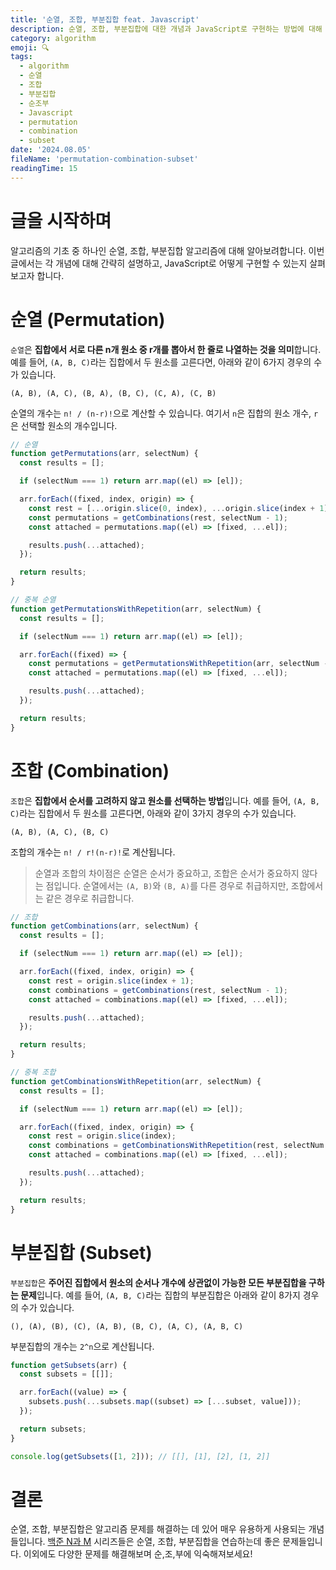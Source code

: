 ```yaml
---
title: '순열, 조합, 부분집합 feat. Javascript'
description: 순열, 조합, 부분집합에 대한 개념과 JavaScript로 구현하는 방법에 대해 알아보자
category: algorithm
emoji: 🔍
tags:
  - algorithm
  - 순열
  - 조합
  - 부분집합
  - 순조부
  - Javascript
  - permutation
  - combination
  - subset
date: '2024.08.05'
fileName: 'permutation-combination-subset'
readingTime: 15
---
```


# 글을 시작하며

알고리즘의 기초 중 하나인 순열, 조합, 부분집합 알고리즘에 대해 알아보려합니다. 이번 글에서는 각 개념에 대해 간략히 설명하고, JavaScript로 어떻게 구현할 수 있는지 살펴보고자 합니다.

# 순열 (Permutation)

`순열`은 **집합에서 서로 다른 n개 원소 중 r개를 뽑아서 한 줄로 나열하는 것을 의미**합니다. 예를 들어, `(A, B, C)`라는 집합에서 두 원소를 고른다면, 아래와 같이 6가지 경우의 수가 있습니다.

```
(A, B), (A, C), (B, A), (B, C), (C, A), (C, B)
```

순열의 개수는 `n! / (n-r)!`으로 계산할 수 있습니다. 여기서 `n`은 집합의 원소 개수, `r`은 선택할 원소의 개수입니다.

```javascript
// 순열
function getPermutations(arr, selectNum) {
  const results = [];

  if (selectNum === 1) return arr.map((el) => [el]);

  arr.forEach((fixed, index, origin) => {
    const rest = [...origin.slice(0, index), ...origin.slice(index + 1)];
    const permutations = getCombinations(rest, selectNum - 1);
    const attached = permutations.map((el) => [fixed, ...el]);

    results.push(...attached);
  });

  return results;
}

// 중복 순열
function getPermutationsWithRepetition(arr, selectNum) {
  const results = [];

  if (selectNum === 1) return arr.map((el) => [el]);

  arr.forEach((fixed) => {
    const permutations = getPermutationsWithRepetition(arr, selectNum - 1);
    const attached = permutations.map((el) => [fixed, ...el]);

    results.push(...attached);
  });

  return results;
}
```

# 조합 (Combination)

`조합`은 **집합에서 순서를 고려하지 않고 원소를 선택하는 방법**입니다. 예를 들어, `(A, B, C)`라는 집합에서 두 원소를 고른다면, 아래와 같이 3가지 경우의 수가 있습니다.

```
(A, B), (A, C), (B, C)
```

조합의 개수는 `n! / r!(n-r)!`로 계산됩니다.

> 순열과 조합의 차이점은 순열은 순서가 중요하고, 조합은 순서가 중요하지 않다는 점입니다. 순열에서는 `(A, B)`와 `(B, A)`를 다른 경우로 취급하지만, 조합에서는 같은 경우로 취급합니다.

```javascript
// 조합
function getCombinations(arr, selectNum) {
  const results = [];

  if (selectNum === 1) return arr.map((el) => [el]);

  arr.forEach((fixed, index, origin) => {
    const rest = origin.slice(index + 1);
    const combinations = getCombinations(rest, selectNum - 1);
    const attached = combinations.map((el) => [fixed, ...el]);

    results.push(...attached);
  });

  return results;
}

// 중복 조합
function getCombinationsWithRepetition(arr, selectNum) {
  const results = [];

  if (selectNum === 1) return arr.map((el) => [el]);

  arr.forEach((fixed, index, origin) => {
    const rest = origin.slice(index);
    const combinations = getCombinationsWithRepetition(rest, selectNum - 1);
    const attached = combinations.map((el) => [fixed, ...el]);

    results.push(...attached);
  });

  return results;
}
```

# 부분집합 (Subset)

`부분집합`은 **주어진 집합에서 원소의 순서나 개수에 상관없이 가능한 모든 부분집합을 구하는 문제**입니다. 예를 들어, `(A, B, C)`라는 집합의 부분집합은 아래와 같이 8가지 경우의 수가 있습니다.

```
(), (A), (B), (C), (A, B), (B, C), (A, C), (A, B, C)
```

부분집합의 개수는 `2^n`으로 계산됩니다.

```javascript
function getSubsets(arr) {
  const subsets = [[]];

  arr.forEach((value) => {
    subsets.push(...subsets.map((subset) => [...subset, value]));
  });

  return subsets;
}

console.log(getSubsets([1, 2])); // [[], [1], [2], [1, 2]]
```

# 결론

순열, 조합, 부분집합은 알고리즘 문제를 해결하는 데 있어 매우 유용하게 사용되는 개념들입니다. [백준 N과 M](https://www.acmicpc.net/workbook/view/2052) 시리즈들은 순열, 조합, 부분집합을 연습하는데 좋은 문제들입니다. 이외에도 다양한 문제를 해결해보며 순,조,부에 익숙해져보세요!
